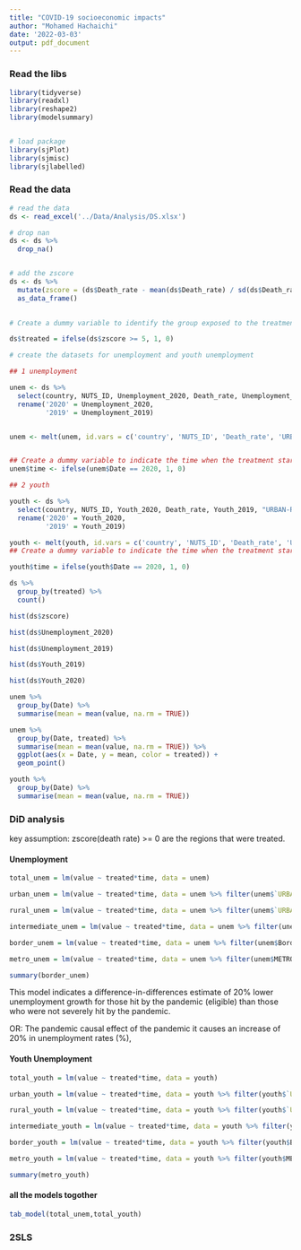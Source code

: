 ```yaml
---
title: "COVID-19 socioeconomic impacts"
author: "Mohamed Hachaichi"
date: '2022-03-03'
output: pdf_document
---
```


### Read the libs 
```r
library(tidyverse)
library(readxl)
library(reshape2)
library(modelsummary)


# load package
library(sjPlot)
library(sjmisc)
library(sjlabelled)
```


### Read the data 

```r
# read the data 
ds <- read_excel('../Data/Analysis/DS.xlsx')

# drop nan
ds <- ds %>% 
  drop_na()


# add the zscore 
ds <- ds %>%
  mutate(zscore = (ds$Death_rate - mean(ds$Death_rate) / sd(ds$Death_rate))) %>%
  as_data_frame()
  

# Create a dummy variable to identify the group exposed to the treatment

ds$treated = ifelse(ds$zscore >= 5, 1, 0) 

# create the datasets for unemployment and youth unemployment 

## 1 unemployment 

unem <- ds %>%
  select(country, NUTS_ID, Unemployment_2020, Death_rate, Unemployment_2019, 'URBAN-RURAL',Border, METRO, zscore, treated) %>%
  rename('2020' = Unemployment_2020,
         '2019' = Unemployment_2019)


unem <- melt(unem, id.vars = c('country', 'NUTS_ID', 'Death_rate', 'URBAN-RURAL', 'Border', 'METRO', 'zscore', "treated"), variable.name = 'Date')


## Create a dummy variable to indicate the time when the treatment started
unem$time <- ifelse(unem$Date == 2020, 1, 0)

## 2 youth 

youth <- ds %>%
  select(country, NUTS_ID, Youth_2020, Death_rate, Youth_2019, "URBAN-RURAL",Border, METRO, zscore, treated) %>%
  rename('2020' = Youth_2020,
         '2019' = Youth_2019)

youth <- melt(youth, id.vars = c('country', 'NUTS_ID', 'Death_rate', 'URBAN-RURAL', 'Border', 'METRO', 'zscore', "treated"), variable.name = 'Date')
## Create a dummy variable to indicate the time when the treatment started

youth$time = ifelse(youth$Date == 2020, 1, 0)


```


```r
ds %>%
  group_by(treated) %>%
  count()

```


```r
hist(ds$zscore)
```


```r

hist(ds$Unemployment_2020)

```
```r
hist(ds$Unemployment_2019)
```

```r
hist(ds$Youth_2019)

```

```r
hist(ds$Youth_2020)
```



```r
unem %>%
  group_by(Date) %>%
  summarise(mean = mean(value, na.rm = TRUE))

```

```r
unem %>%
  group_by(Date, treated) %>%
  summarise(mean = mean(value, na.rm = TRUE)) %>%
  ggplot(aes(x = Date, y = mean, color = treated)) +
  geom_point()

```


```r
youth %>%
  group_by(Date) %>%
  summarise(mean = mean(value, na.rm = TRUE))

```


### DiD analysis 

key assumption: zscore(death rate) >= 0 are the regions that were treated.

#### Unemployment 

```r

total_unem = lm(value ~ treated*time, data = unem)

urban_unem = lm(value ~ treated*time, data = unem %>% filter(unem$`URBAN-RURAL` == 1))

rural_unem = lm(value ~ treated*time, data = unem %>% filter(unem$`URBAN-RURAL` == 3))

intermediate_unem = lm(value ~ treated*time, data = unem %>% filter(unem$`URBAN-RURAL` == 2))

border_unem = lm(value ~ treated*time, data = unem %>% filter(unem$Border == 1))

metro_unem = lm(value ~ treated*time, data = unem %>% filter(unem$METRO == 1))

summary(border_unem)

```

This model indicates a difference-in-differences estimate of 20% lower unemployment growth for those hit by the pandemic (eligible) than those who were not severely hit by the pandemic.

OR: The pandemic causal effect of the pandemic it causes an increase of 20% in unemployment rates (%), 



#### Youth Unemployment 


```r

total_youth = lm(value ~ treated*time, data = youth)

urban_youth = lm(value ~ treated*time, data = youth %>% filter(youth$`URBAN-RURAL` == 1))

rural_youth = lm(value ~ treated*time, data = youth %>% filter(youth$`URBAN-RURAL` == 3))

intermediate_youth = lm(value ~ treated*time, data = youth %>% filter(youth$`URBAN-RURAL` == 2))

border_youth = lm(value ~ treated*time, data = youth %>% filter(youth$Border == 1))

metro_youth = lm(value ~ treated*time, data = youth %>% filter(youth$METRO == 1))

summary(metro_youth)


```




#### all the models togother 

```r

tab_model(total_unem,total_youth)


```


### 2SLS 

```r



```

